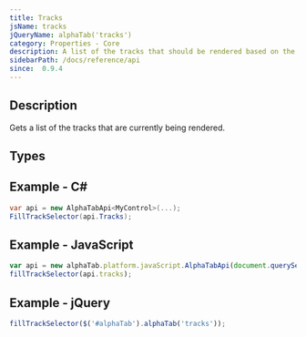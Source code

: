 ```yaml
---
title: Tracks
jsName: tracks
jQueryName: alphaTab('tracks')
category: Properties - Core
description: A list of the tracks that should be rendered based on the Score and TrackIndexes properties
sidebarPath: /docs/reference/api
since:  0.9.4
---
```



## Description
Gets a list of the tracks that are currently being rendered. 

## Types

<TypeTable>
    <TypeRow type="all" name="AlphaTab.Model.Track[]" />
</TypeTable>

## Example - C#

```csharp
var api = new AlphaTabApi<MyControl>(...);
FillTrackSelector(api.Tracks);
```

## Example - JavaScript

```js
var api = new alphaTab.platform.javaScript.AlphaTabApi(document.querySelector('#alphaTab'));
fillTrackSelector(api.tracks);
```

## Example - jQuery

```js
fillTrackSelector($('#alphaTab').alphaTab('tracks'));
```